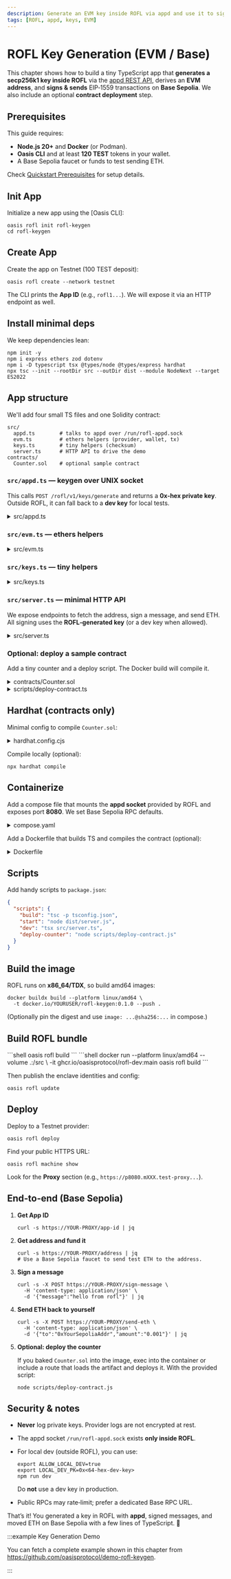 ```yaml
---
description: Generate an EVM key inside ROFL via appd and use it to sign and send transactions on Base.
tags: [ROFL, appd, keys, EVM]
---
```



# ROFL Key Generation (EVM / Base)

This chapter shows how to build a tiny TypeScript app that **generates a
secp256k1 key inside ROFL** via the [appd REST API], derives an **EVM
address**, and **signs & sends** EIP‑1559 transactions on **Base Sepolia**.
We also include an optional **contract deployment** step.

[appd REST API]: ../rofl/features/appd.md

## Prerequisites

This guide requires:

- **Node.js 20+** and **Docker** (or Podman).
- **Oasis CLI** and at least **120 TEST** tokens in your wallet.
- A Base Sepolia faucet or funds to test sending ETH.

Check [Quickstart Prerequisites] for setup details.

[Quickstart Prerequisites]: ../rofl/quickstart#prerequisites

## Init App

Initialize a new app using the [Oasis CLI]:

```shell
oasis rofl init rofl-keygen
cd rofl-keygen
````

## Create App

Create the app on Testnet (100 TEST deposit):

```shell
oasis rofl create --network testnet
```

The CLI prints the **App ID** (e.g., `rofl1...`). We will expose it
via an HTTP endpoint as well.

## Install minimal deps

We keep dependencies lean:

```shell
npm init -y
npm i express ethers zod dotenv
npm i -D typescript tsx @types/node @types/express hardhat
npx tsc --init --rootDir src --outDir dist --module NodeNext --target ES2022
```

## App structure

We'll add four small TS files and one Solidity contract:

```
src/
  appd.ts        # talks to appd over /run/rofl-appd.sock
  evm.ts         # ethers helpers (provider, wallet, tx)
  keys.ts        # tiny helpers (checksum)
  server.ts      # HTTP API to drive the demo
contracts/
  Counter.sol    # optional sample contract
```

### `src/appd.ts` — keygen over UNIX socket

This calls `POST /rofl/v1/keys/generate` and returns a **0x‑hex private
key**. Outside ROFL, it can fall back to a **dev key** for local tests.

<details>
  <summary>src/appd.ts</summary>

```ts
import { request } from "node:http";
import { existsSync } from "node:fs";

const APPD_SOCKET = "/run/rofl-appd.sock";
type KeyKind = "secp256k1" | "ed25519" | "raw-256" | "raw-386";

export async function generateKey(
  keyId: string,
  kind: KeyKind = "secp256k1"
): Promise<string> {
  if (!existsSync(APPD_SOCKET)) {
    throw new Error("appd socket missing: /run/rofl-appd.sock");
  }
  const body = JSON.stringify({ key_id: keyId, kind });
  return new Promise((resolve, reject) => {
    const req = request(
      {
        method: "POST",
        socketPath: APPD_SOCKET,
        path: "/rofl/v1/keys/generate",
        headers: {
          "Content-Type": "application/json",
          "Content-Length": Buffer.byteLength(body).toString()
        }
      },
      (res) => {
        let data = "";
        res.setEncoding("utf8");
        res.on("data", (c) => (data += c));
        res.on("end", () => {
          try {
            const { key } = JSON.parse(data);
            if (!key) throw new Error(`Bad response: ${data}`);
            resolve(key.startsWith("0x") ? key : `0x${key}`);
          } catch (e) {
            reject(e);
          }
        });
      }
    );
    req.on("error", reject);
    req.write(body);
    req.end();
  });
}

export async function getAppId(): Promise<string> {
  if (!existsSync(APPD_SOCKET)) {
    throw new Error("appd socket missing: /run/rofl-appd.sock");
  }
  return new Promise((resolve, reject) => {
    const req = request(
      { method: "GET", socketPath: APPD_SOCKET, path: "/rofl/v1/app/id" },
      (res) => {
        let data = "";
        res.setEncoding("utf8");
        res.on("data", (c) => (data += c));
        res.on("end", () => {
          const id = data.trim();
          if (!/^rofl1[0-9a-z]+$/.test(id)) {
            return reject(new Error(`Bad app id: ${data}`));
          }
          resolve(id);
        });
      }
    );
    req.on("error", reject);
    req.end();
  });
}

export async function getEvmPrivateKey(keyId: string): Promise<string> {
  try {
    return await generateKey(keyId, "secp256k1");
  } catch (e) {
    const allow = process.env.ALLOW_LOCAL_DEV === "true";
    const pk = process.env.LOCAL_DEV_PK;
    if (allow && pk && /^0x[0-9a-fA-F]{64}$/.test(pk)) return pk;
    throw e;
  }
}
```

</details>

### `src/evm.ts` — ethers helpers

<details>
  <summary>src/evm.ts</summary>

```ts
import {
  JsonRpcProvider,
  Wallet,
  parseEther,
  type TransactionReceipt
} from "ethers";

export function makeProvider(rpcUrl: string, chainId: number) {
  return new JsonRpcProvider(rpcUrl, chainId);
}

export function connectWallet(
  pkHex: string,
  rpcUrl: string,
  chainId: number
): Wallet {
  return new Wallet(pkHex).connect(makeProvider(rpcUrl, chainId));
}

export async function signPersonalMessage(w: Wallet, msg: string) {
  return w.signMessage(msg);
}

export async function sendEth(
  w: Wallet,
  to: string,
  amountEth: string
): Promise<TransactionReceipt> {
  const tx = await w.sendTransaction({ to, value: parseEther(amountEth) });
  const rcpt = await tx.wait();
  if (!rcpt) throw new Error("tx dropped before confirmation");
  return rcpt;
}
```

</details>

### `src/keys.ts` — tiny helpers

<details>
  <summary>src/keys.ts</summary>

```ts
import { Wallet, getAddress } from "ethers";

export function privateKeyToWallet(pkHex: string): Wallet {
  return new Wallet(pkHex);
}

export function checksumAddress(addr: string): string {
  return getAddress(addr);
}
```

</details>

### `src/server.ts` — minimal HTTP API

We expose endpoints to fetch the address, sign a message, and send ETH.
All signing uses the **ROFL‑generated key** (or a dev key when allowed).

<details>
  <summary>src/server.ts</summary>

```ts
import "dotenv/config";
import express from "express";
import { z } from "zod";
import { getEvmPrivateKey, getAppId } from "./appd.js";
import { privateKeyToWallet, checksumAddress } from "./keys.js";
import { makeProvider, signPersonalMessage, sendEth } from "./evm.js";

const app = express();
app.use(express.json());

const KEY_ID = process.env.KEY_ID ?? "evm:base:sepolia";
const RPC_URL = process.env.BASE_RPC_URL ?? "https://sepolia.base.org";
const CHAIN_ID = Number(process.env.BASE_CHAIN_ID ?? "84532");

app.get("/health", (_req, res) => res.json({ ok: true }));

app.get("/app-id", async (_req, res) => {
  try {
    res.json({ appId: await getAppId() });
  } catch (e: any) {
    res.status(500).json({ error: e?.message ?? "internal" });
  }
});

app.get("/info", async (_req, res) => {
  const rpcHost = new URL(RPC_URL).host;
  const appId = await getAppId().catch(() => null);
  res.json({ keyId: KEY_ID, chainId: CHAIN_ID, rpcHost, appId });
});

app.get("/address", async (_req, res) => {
  try {
    const pk = await getEvmPrivateKey(KEY_ID);
    const w = privateKeyToWallet(pk).connect(makeProvider(RPC_URL, CHAIN_ID));
    res.json({ keyId: KEY_ID, address: checksumAddress(w.address) });
  } catch (e: any) {
    res.status(500).json({ error: e?.message ?? "internal" });
  }
});

app.post("/sign-message", async (req, res) => {
  try {
    const { message } = z.object({ message: z.string().min(1) }).parse(req.body);
    const pk = await getEvmPrivateKey(KEY_ID);
    const sig = await signPersonalMessage(privateKeyToWallet(pk), message);
    const addr = checksumAddress(privateKeyToWallet(pk).address);
    res.json({ signature: sig, address: addr });
  } catch (e: any) {
    res.status(400).json({ error: e?.message ?? "bad request" });
  }
});

app.post("/send-eth", async (req, res) => {
  try {
    const schema = z.object({
      to: z.string().regex(/^0x[0-9a-fA-F]{40}$/),
      amount: z.string().regex(/^\d+(\.\d+)?$/)
    });
    const { to, amount } = schema.parse(req.body);
    const pk = await getEvmPrivateKey(KEY_ID);
    const w = privateKeyToWallet(pk).connect(makeProvider(RPC_URL, CHAIN_ID));
    const rcpt = await sendEth(w, checksumAddress(to), amount);
    res.json({ txHash: rcpt.hash, status: rcpt.status });
  } catch (e: any) {
    res.status(400).json({ error: e?.message ?? "bad request" });
  }
});

const port = Number(process.env.PORT ?? "8080");
app.listen(port, () => console.log(`keygen demo listening on :${port}`));
```

</details>

### Optional: deploy a sample contract

Add a tiny counter and a deploy script. The Docker build will compile it.

<details>
  <summary>contracts/Counter.sol</summary>

```solidity
// SPDX-License-Identifier: MIT
pragma solidity ^0.8.24;

contract Counter {
    uint256 private _value;
    event Incremented(uint256 v);
    event Set(uint256 v);

    function current() external view returns (uint256) { return _value; }
    function inc() external { unchecked { _value += 1; } emit Incremented(_value); }
    function set(uint256 v) external { _value = v; emit Set(v); }
}
```

</details>

<details>
  <summary>scripts/deploy-contract.ts</summary>

```ts
import "dotenv/config";
import { readFileSync } from "node:fs";
import { join } from "node:path";
import { getEvmPrivateKey } from "../src/appd.js";
import { privateKeyToWallet } from "../src/keys.js";
import { makeProvider } from "../src/evm.js";
import { ContractFactory } from "ethers";

const KEY_ID = process.env.KEY_ID ?? "evm:base:sepolia";
const RPC_URL = process.env.BASE_RPC_URL ?? "https://sepolia.base.org";
const CHAIN_ID = Number(process.env.BASE_CHAIN_ID ?? "84532");

async function main() {
  const p = join(process.cwd(), "artifacts", "contracts", "Counter.sol", "Counter.json");
  const { abi, bytecode } = JSON.parse(readFileSync(p, "utf8"));
  const pk = await getEvmPrivateKey(KEY_ID);
  const wallet = privateKeyToWallet(pk).connect(makeProvider(RPC_URL, CHAIN_ID));
  const factory = new ContractFactory(abi, bytecode, wallet);
  const c = await factory.deploy();
  const rcpt = await c.deploymentTransaction()?.wait();
  await c.waitForDeployment();
  console.log(JSON.stringify({ contractAddress: c.target, txHash: rcpt?.hash }, null, 2));
}

main().catch((e) => { console.error(e); process.exit(1); });
```

</details>

## Hardhat (contracts only)

Minimal config to compile `Counter.sol`:

<details>
  <summary>hardhat.config.cjs</summary>

```cjs
/** @type import('hardhat/config').HardhatUserConfig */
module.exports = {
  solidity: { version: "0.8.24", settings: { optimizer: { enabled: true, runs: 200 } } },
  paths: { sources: "./contracts", artifacts: "./artifacts", cache: "./cache" }
};
```

</details>

Compile locally (optional):

```shell
npx hardhat compile
```

## Containerize

Add a compose file that mounts the **appd socket** provided by ROFL and
exposes port **8080**. We set Base Sepolia RPC defaults.

<details>
  <summary>compose.yaml</summary>

```yaml
services:
  demo:
    image: docker.io/YOURUSER/rofl-keygen:0.1.0
    platform: linux/amd64
    environment:
      - PORT=${PORT:-8080}
      - KEY_ID=${KEY_ID:-evm:base:sepolia}
      - BASE_RPC_URL=${BASE_RPC_URL:-https://sepolia.base.org}
      - BASE_CHAIN_ID=${BASE_CHAIN_ID:-84532}
    ports:
      - "8080:8080"
    volumes:
      - /run/rofl-appd.sock:/run/rofl-appd.sock
```

</details>

Add a Dockerfile that builds TS and compiles the contract (optional):

<details>
  <summary>Dockerfile</summary>

```dockerfile
FROM node:20-alpine
WORKDIR /app

COPY package.json package-lock.json* ./
RUN npm ci

COPY tsconfig.json ./
COPY src ./src
COPY contracts ./contracts
COPY hardhat.config.cjs ./
RUN npm run build || npx tsc \
 && npx hardhat compile \
 && npm prune --omit=dev

ENV NODE_ENV=production
ENV PORT=8080
EXPOSE 8080
CMD ["node", "dist/server.js"]
```

</details>

## Scripts

Add handy scripts to `package.json`:

```json
{
  "scripts": {
    "build": "tsc -p tsconfig.json",
    "start": "node dist/server.js",
    "dev": "tsx src/server.ts",
    "deploy-counter": "node scripts/deploy-contract.js"
  }
}
```

## Build the image

ROFL runs on **x86_64/TDX**, so build amd64 images:

```shell
docker buildx build --platform linux/amd64 \
  -t docker.io/YOURUSER/rofl-keygen:0.1.0 --push .
```

(Optionally pin the digest and use `image: ...@sha256:...` in compose.)

## Build ROFL bundle

<Tabs>
  <TabItem value="Native Linux">
    ```shell
    oasis rofl build
    ```
  </TabItem>
  <TabItem value="Docker (Mac/Windows/Linux)">
    ```shell
    docker run --platform linux/amd64 --volume .:/src \
      -it ghcr.io/oasisprotocol/rofl-dev:main oasis rofl build
    ```
  </TabItem>
</Tabs>

Then publish the enclave identities and config:

```shell
oasis rofl update
```

## Deploy

Deploy to a Testnet provider:

```shell
oasis rofl deploy
```

Find your public HTTPS URL:

```shell
oasis rofl machine show
```

Look for the **Proxy** section (e.g., `https://p8080.mXXX.test-proxy...`).

## End‑to‑end (Base Sepolia)

1. **Get App ID**

   ```shell
   curl -s https://YOUR-PROXY/app-id | jq
   ```

2. **Get address and fund it**

   ```shell
   curl -s https://YOUR-PROXY/address | jq
   # Use a Base Sepolia faucet to send test ETH to the address.
   ```

3. **Sign a message**

   ```shell
   curl -s -X POST https://YOUR-PROXY/sign-message \
     -H 'content-type: application/json' \
     -d '{"message":"hello from rofl"}' | jq
   ```

4. **Send ETH back to yourself**

   ```shell
   curl -s -X POST https://YOUR-PROXY/send-eth \
     -H 'content-type: application/json' \
     -d '{"to":"0xYourSepoliaAddr","amount":"0.001"}' | jq
   ```

5. **Optional: deploy the counter**

   If you baked `Counter.sol` into the image, exec into the container or
   include a route that loads the artifact and deploys it. With the
   provided script:

   ```shell
   node scripts/deploy-contract.js
   ```

## Security & notes

* **Never** log private keys. Provider logs are not encrypted at rest.
* The appd socket `/run/rofl-appd.sock` exists **only inside ROFL**.
* For local dev (outside ROFL), you can use:

  ```shell
  export ALLOW_LOCAL_DEV=true
  export LOCAL_DEV_PK=0x<64-hex-dev-key>
  npm run dev
  ```

  Do **not** use a dev key in production.
* Public RPCs may rate‑limit; prefer a dedicated Base RPC URL.

That’s it! You generated a key in ROFL with **appd**, signed messages,
and moved ETH on Base Sepolia with a few lines of TypeScript. 🎉

:::example Key Generation Demo

You can fetch a complete example shown in this chapter from
https://github.com/oasisprotocol/demo-rofl-keygen.

:::
